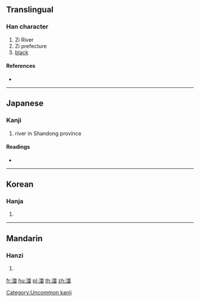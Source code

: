 ==Translingual==

===Han character===
{{Han char|rn=85|rad=水|as=09|sn=12|four=|canj=EVMW}}

# Zi River
# Zi prefecture
# [[black]]

====References====
* {{Han ref|kx=0639.111|dkj=17918|hdz=31673.020|uh=6E7D|ud=28285}}

----

==Japanese==

===Kanji===
{{ja-kanji|grade=|rs=水09}}

# river in Shandong province

====Readings====
* {{ja-readings|on=[[し]] (shi)|kun=|nanori=}}

----

==Korean==

===Hanja===
{{ko-hanja|hangeul=[[치]]|eumhun=|rv=chi|mr=ch'i|y=chi}}

# {{defn|lang=ko|sort=水09}}

[[Category:Uncommon kanji]]

----

==Mandarin==

===Hanzi===
{{cmn-hanzi|pin=[[zī]] ([[zi1]])|wg=tzu<sup>1</sup>}}

# {{defn|lang=cmn|sort=水09}}

[[fr:湽]]
[[hu:湽]]
[[pl:湽]]
[[th:湽]]
[[zh:湽]]